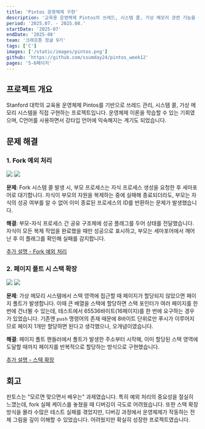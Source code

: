 ```yaml
---
title: 'Pintos 운영체제 구현'
description: '교육용 운영체제 Pintos의 쓰레드, 시스템 콜, 가상 메모리 관련 기능을 구현'
period: '2025.07. - 2025.08.'
startDate: '2025-07'
endDate: '2025-08'
team: '크래프톤 정글 9기'
tags: ['C']
images: ['/static/images/pintos.png']
github: 'https://github.com/ssumday24/pintos_week12'
pages: '5-6페이지'
---
```


## 프로젝트 개요

Stanford 대학의 교육용 운영체제 Pintos를 기반으로 쓰레드 관리, 시스템 콜, 가상 메모리 시스템을 직접 구현하는 프로젝트입니다. 운영체제 이론을 학습할 수 있는 기회였으며, C언어를 사용하면서 강타입 언어에 익숙해지는 계기도 되었습니다.

## 문제 해결

### 1. Fork 예외 처리

<span className="grid grid-cols-1 gap-1 md:grid-cols-2 md:gap-1">
  <img className="!my-0 print:max-w-lg" src="/static/images/pintos/pintos_1.png" />
  <img className="!my-0 print:max-w-lg" src="/static/images/pintos/pintos_2.png" />
</span>

**문제**: Fork 시스템 콜 발생 시, 부모 프로세스는 자식 프로세스 생성을 요청한 후 세마포어로 대기합니다. 자식이 부모의 자원을 복제하는 중에 실패해 종료되더라도, 부모는 자식의 성공 여부를 알 수 없어 이미 종료된 프로세스의 ID를 반환하는 문제가 발생했습니다.

**해결**: 부모-자식 프로세스 간 공유 구조체에 성공 플래그를 두어 상태를 전달했습니다. 자식이 모든 복제 작업을 완료했을 때만 성공으로 표시하고, 부모는 세마포어에서 깨어난 후 이 플래그를 확인해 실패를 감지합니다.

<a href="https://velog.io/@strawberry-tree/0731-%EB%B0%9C%ED%91%9C-fork-%EC%8B%A4%ED%8C%A8-%EC%8B%9C-%EC%98%88%EC%99%B8-%EC%B2%98%EB%A6%AC%ED%95%98%EA%B8%B0">
  추가 설명 - Fork 예외 처리
</a>

### 2. 페이지 폴트 시 스택 확장

<span className="grid grid-cols-1 gap-1 md:grid-cols-2 md:gap-1">
  <img className="!my-0 print:max-w-lg" src="/static/images/pintos/pintos_3.png" />
  <img className="!my-0 print:max-w-lg" src="/static/images/pintos/pintos_4.png" />
</span>

**문제**: 가상 메모리 시스템에서 스택 영역에 접근할 때 페이지가 할당되지 않았으면 페이지 폴트가 발생합니다. 이때 큰 배열을 스택에 할당하면 스택 포인터가 여러 페이지를 한 번에 건너뛸 수 있는데, 테스트에서 65536바이트(16페이지)를 한 번에 요구하는 경우가 있었습니다. 기존엔 `push` 명령어의 존재 때문에 8바이트 단위로만 푸시가 이루어지므로 페이지 1개만 할당하면 된다고 생각했으나, 오개념이였습니다.

**해결**: 페이지 폴트 핸들러에서 폴트가 발생한 주소부터 시작해, 이미 할당된 스택 영역에 도달할 때까지 페이지를 반복적으로 할당하는 방식으로 구현했습니다.

<a href="https://velog.io/@strawberry-tree/0813-%EB%B0%9C%ED%91%9C-%EC%8A%A4%ED%83%9D%EC%97%90-%EA%B0%92%EC%9D%84-%ED%91%B8%EC%8B%9C%ED%95%98%EB%8A%94-%EB%B0%A9%EB%B2%95">
  추가 설명 - 스택 확장
</a>

## 회고

핀토스는 "모르면 맞으면서 배우는" 과제였습니다. 특히 예외 처리의 중요성을 절실히 느꼈는데, fork 실패 케이스를 놓쳤을 때 디버깅이 극도로 어려웠습니다. 또한 스택 확장 방식을 몰라 수많은 테스트 실패를 겪었지만, 디버깅 과정에서 운영체제가 작동하는 전체 그림을 깊이 이해할 수 있었습니다. 어려웠지만 확실히 성장한 프로젝트였습니다.
